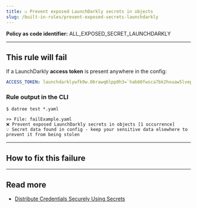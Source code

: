 ```yaml
---
title: ☑️ Prevent exposed LaunchDarkly secrets in objects
slug: /built-in-rules/prevent-exposed-secrets-launchdarkly
---
```



<CommonOverview />

**Policy as code identifier:** ALL_EXPOSED_SECRET_LAUNCHDARKLY

---

## This rule will fail

If a LaunchDarkly **access token** is present anywhere in the config:

```yaml
ACCESS_TOKEN: launchdarklywfk9w.06rawq6lpp0h3=`hab60fwsca7bk2hxuaw5lvepy0ux0u19jbjgt-cv
```

### Rule output in the CLI

```terminal
$ datree test *.yaml

>> File: failExample.yaml
❌ Prevent exposed LaunchDarkly secrets in objects [1 occurrence]
💡 Secret data found in config - keep your sensitive data elsewhere to prevent it from being stolen 
```

---

## How to fix this failure

<CommonHowToFix />

---

## Read more

- [Distribute Credentials Securely Using Secrets](https://kubernetes.io/docs/tasks/inject-data-application/distribute-credentials-secure/)
